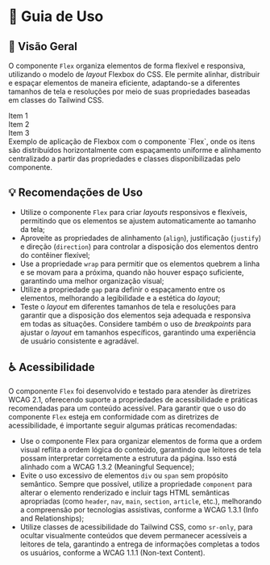 
<Meta title="Componentes/Flex/Guia de Uso" />

# 🧭  Guia de Uso

## 📘 Visão Geral

O componente `Flex` organiza elementos de forma flexível e responsiva, utilizando o modelo de *layout* Flexbox do CSS. Ele permite alinhar, distribuir e espaçar elementos de maneira eficiente, adaptando-se a diferentes tamanhos de tela e resoluções por meio de suas propriedades baseadas em classes do Tailwind CSS.

<Flex align="items-center" justify="justify-center" direction="flex-col">
  <Flex direction="flex-col" justify="justify-between" align="items-center" wrap="flex-nowrap" gap="gap-sm" width="w-full" className="max-w-164 md:flex-row">
    <div className="bg-primary p-lg rounded-lg w-full text-center">
      <Text className="!text-typography-inverted" weight="font-semibold">Item 1</Text>
    </div>
    <div className="bg-primary p-lg rounded-lg w-full text-center">
      <Text className="!text-typography-inverted" weight="font-semibold">Item 2</Text>
    </div>
    <div className="bg-primary p-lg rounded-lg w-full text-center">
      <Text className="!text-typography-inverted" weight="font-semibold">Item 3</Text>
    </div>
  </Flex>
  <Text className="!mb-0">Exemplo de aplicação de Flexbox com o componente `Flex`,
    onde os itens são distribuídos horizontalmente com espaçamento uniforme e alinhamento centralizado a partir das propriedades e classes disponibilizadas pelo componente.</Text>
</Flex>

## 💡 Recomendações de Uso

- Utilize o componente `Flex` para criar *layouts* responsivos e flexíveis, permitindo que os elementos se ajustem automaticamente ao tamanho da tela;
- Aproveite as propriedades de alinhamento (`align`), justificação (`justify`) e direção (`direction`) para controlar a disposição dos elementos dentro do contêiner flexível;
- Use a propriedade `wrap` para permitir que os elementos quebrem a linha e se movam para a próxima, quando não houver espaço suficiente, garantindo uma melhor organização visual;
- Utilize a propriedade `gap` para definir o espaçamento entre os elementos, melhorando a legibilidade e a estética do *layout*;
- Teste o *layout* em diferentes tamanhos de tela e resoluções para garantir que a disposição dos elementos seja adequada e responsiva em todas as situações. Considere também o uso de *breakpoints* para ajustar o *layout* em tamanhos específicos, garantindo uma experiência de usuário consistente e agradável.

## ♿ Acessibilidade

O componente `Flex` foi desenvolvido e testado para atender às diretrizes WCAG 2.1, oferecendo suporte a propriedades de acessibilidade e práticas recomendadas para um conteúdo acessível. Para garantir que o uso do componente `Flex` esteja em conformidade com as diretrizes de acessibilidade, é importante seguir algumas práticas recomendadas:

- Use o componente Flex para organizar elementos de forma que a ordem visual reflita a ordem lógica do conteúdo, garantindo que leitores de tela possam interpretar corretamente a estrutura da página. Isso está alinhado com a <Link className="sb-unstyled text-sm" href="https://www.w3.org/WAI/WCAG21/Understanding/meaningful-sequence.html" target="_blank">WCAG 1.3.2 (Meaningful Sequence)</Link>;
- Evite o uso excessivo de elementos `div` ou `span` sem propósito semântico. Sempre que possível, utilize a propriedade `component` para alterar o elemento renderizado e incluir tags HTML semânticas apropriadas (como `header`, `nav`, `main`, `section`, `article`, etc.), melhorando a compreensão por tecnologias assistivas, conforme a <Link className="sb-unstyled text-sm" href="https://www.w3.org/WAI/WCAG21/Understanding/info-and-relationships.html" target="_blank">WCAG 1.3.1 (Info and Relationships)</Link>;
- Utilize classes de acessibilidade do Tailwind CSS, como `sr-only`, para ocultar visualmente conteúdos que devem permanecer acessíveis a leitores de tela, garantindo a entrega de informações completas a todos os usuários, conforme a <Link className="sb-unstyled text-sm" href="https://www.w3.org/WAI/WCAG21/Understanding/non-text-content.html" target="_blank">WCAG 1.1.1 (Non-text Content)</Link>.